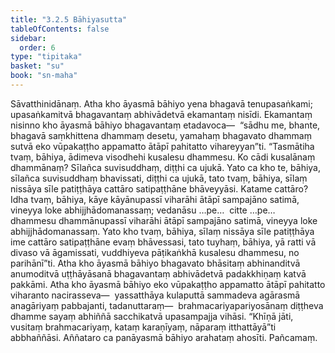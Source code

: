```yaml
---
title: "3.2.5 Bāhiyasutta"
tableOfContents: false
sidebar:
  order: 6
type: "tipitaka"
basket: "su"
book: "sn-maha"
---
```



<DynamicBreadcrumb />

<Division number="381" book="sn-maha">

<Paragraph number="834" book="sn-maha">
Sāvatthinidānaṃ. Atha kho āyasmā bāhiyo yena bhagavā tenupasaṅkami; upasaṅkamitvā bhagavantaṃ abhivādetvā ekamantaṃ nisīdi. Ekamantaṃ nisinno kho āyasmā bāhiyo bhagavantaṃ etadavoca—  “sādhu me, bhante, bhagavā saṃkhittena dhammaṃ desetu, yamahaṃ bhagavato dhammaṃ sutvā eko vūpakaṭṭho appamatto ātāpī pahitatto vihareyyan”ti. “Tasmātiha tvaṃ, bāhiya, ādimeva visodhehi kusalesu dhammesu. Ko cādi kusalānaṃ dhammānaṃ? Sīlañca suvisuddhaṃ, diṭṭhi ca ujukā. Yato ca kho te, bāhiya, sīlañca suvisuddhaṃ bhavissati, diṭṭhi ca ujukā, tato tvaṃ, bāhiya, sīlaṃ nissāya sīle patiṭṭhāya cattāro satipaṭṭhāne bhāveyyāsi.
</Paragraph>

<Paragraph number="835" book="sn-maha">
Katame cattāro? Idha tvaṃ, bāhiya, kāye kāyānupassī viharāhi ātāpī sampajāno satimā, vineyya loke abhijjhādomanassaṃ; vedanāsu …pe…  citte …pe…  dhammesu dhammānupassī viharāhi ātāpī sampajāno satimā, vineyya loke abhijjhādomanassaṃ. Yato kho tvaṃ, bāhiya, sīlaṃ nissāya sīle patiṭṭhāya ime cattāro satipaṭṭhāne evaṃ bhāvessasi, tato tuyhaṃ, bāhiya, yā ratti vā divaso vā āgamissati, vuddhiyeva pāṭikaṅkhā kusalesu dhammesu, no parihānī”ti.
</Paragraph>

<Paragraph number="836" book="sn-maha">
Atha kho āyasmā bāhiyo bhagavato bhāsitaṃ abhinanditvā anumoditvā uṭṭhāyāsanā bhagavantaṃ abhivādetvā padakkhiṇaṃ katvā pakkāmi. Atha kho āyasmā bāhiyo eko vūpakaṭṭho appamatto ātāpī pahitatto viharanto nacirasseva—  yassatthāya kulaputtā sammadeva agārasmā anagāriyaṃ pabbajanti, tadanuttaraṃ—  brahmacariyapariyosānaṃ diṭṭheva dhamme sayaṃ abhiññā sacchikatvā upasampajja vihāsi. “Khīṇā jāti, vusitaṃ brahmacariyaṃ, kataṃ karaṇīyaṃ, nāparaṃ itthattāyā”ti abbhaññāsi. Aññataro ca panāyasmā bāhiyo arahataṃ ahosīti.

</Paragraph>
</Division>

<Paragraph number="837" type="center" book="sn-maha">
Pañcamaṃ.
</Paragraph>